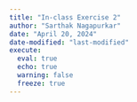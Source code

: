 ```yaml
---
title: "In-class Exercise 2"
author: "Sarthak Nagapurkar"
date: "April 20, 2024"
date-modified: "last-modified"
execute: 
  eval: true
  echo: true
  warning: false
  freeze: true
---
```

